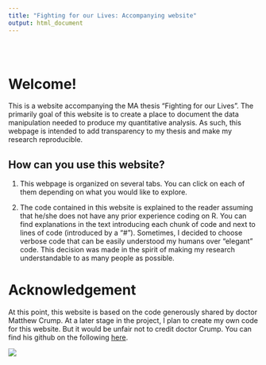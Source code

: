```yaml
---
title: "Fighting for our Lives: Accompanying website"
output: html_document
---
```


<style type="text/css">
.title {
  display: none;
}

#getting-started img {
  margin-right: 10px;
}

</style>

<div class="row" style="padding-top: 30px;">
<div class="col-sm-6">

# **Welcome!**

This is a website accompanying the MA thesis "Fighting for our Lives". The primarily goal of this website is 
to create a place to document the data manipulation needed to produce my quantitative analysis. As such, this
webpage is intended to add transparency to my thesis and make my research reproducible.

## How can you use this website?

1. This webpage is organized on several tabs. You can click on each of them depending on what you would like
to explore.

2. The code contained in this website is explained to the reader assuming that he/she does not have any prior
experience coding on R. You can find explanations in the text introducing each chunk of code and next to
lines of code (introduced by a "#"). Sometimes, I decided to choose verbose code that can be easily 
understood my humans over "elegant" code. This decision was made in the spirit of making my research
understandable to as many people as possible.

# Acknowledgement

At this point, this website is based on the code generously shared by doctor Matthew Crump. At a later 
stage in the project, I plan to create my own code for this website. But it would be unfair not to credit
doctor Crump. You can find his github on the following [here](https://github.com/CrumpLab).


</div>
<div class="col-sm-6">


<a href = "https://crumplab.github.io">
![](images/dancing_pig.jpg)
</a>
</div>
